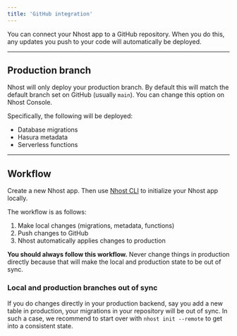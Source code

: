 ```yaml
---
title: 'GitHub integration'
---
```


You can connect your Nhost app to a GitHub repository. When you do this, any updates you push to your code will automatically be deployed.

---

## Production branch

Nhost will only deploy your production branch. By default this will match the default branch set on GitHub (usually `main`). You can change this option on Nhost Console.

Specifically, the following will be deployed:

- Database migrations
- Hasura metadata
- Serverless functions

---

## Workflow

Create a new Nhost app. Then use [Nhost CLI](/platform/nhost/local-development) to initialize your Nhost app locally.

The workflow is as follows:

1. Make local changes (migrations, metadata, functions)
2. Push changes to GitHub
3. Nhost automatically applies changes to production

**You should always follow this workflow.** Never change things in production directly because that will make the local and production state to be out of sync.

### Local and production branches out of sync

If you do changes directly in your production backend, say you add a new table in production, your migrations in your repository will be out of sync. In such a case, we recommend to start over with `nhost init --remote` to get into a consistent state.
